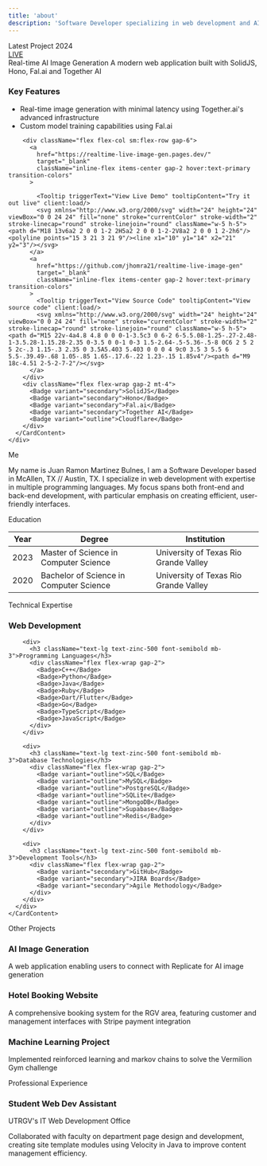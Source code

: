 ```yaml
---
title: 'about'
description: 'Software Developer specializing in web development and AI applications'
---
```



<div className="space-y-12 max-w-4xl mx-auto">
  <Card className="p-6 max-w-full relative border border-zinc-300/50 bg-gradient-to-r from-primary/10 via-primary/5 to-transparent shadow-xl overflow-hidden">
    <div className="absolute -left-20 -top-20 w-72 h-72 bg-primary/20 rounded-full blur-[60px]"></div>
    <div className="absolute -right-20 -bottom-20 w-72 h-72 bg-blue-500/15 rounded-full blur-[40px] animate-pulse [animation-delay:1s]"></div>
    <div className="absolute inset-0 bg-white/20 backdrop-blur-md rounded-lg border border-white/10"></div>
    <div className="relative z-10 p-2">
      <CardHeader>
        <div className="flex items-center justify-between mb-2">
          <div className="flex items-center gap-2">
            <Badge variant="default" className="bg-primary hover:bg-primary">Latest Project</Badge>
            <Badge variant="outline" className="text-white">2024</Badge>
          </div>
          <Badge variant="outline" className="flex items-center gap-1.5 shadow-md">
           <a 
            href="https://realtime-live-image-gen.pages.dev/" 
            target="_blank" 
            className="inline-flex items-center gap-2 hover:text-white transition-colors"
          >
            <span className="relative flex h-2 w-2">
              <span className="animate-ping absolute inline-flex h-full w-full rounded-full bg-green-400 opacity-75"></span>
              <span className="relative inline-flex rounded-full h-2 w-2 bg-green-500"></span>
            </span>
            LIVE
            </a>  
          </Badge>
        </div>
        <CardTitle className="text-3xl font-bold">Real-time AI Image Generation</CardTitle>
        <CardDescription className="text-lg">
          A modern web application built with SolidJS, Hono, Fal.ai and Together AI
        </CardDescription>
      </CardHeader>
      <CardContent className="space-y-4 relative z-10">
        <div className="flex flex-col">
          <h3 className="text-md">Key Features</h3>
          <ul className="list-disc pl-4 space-y-2 text-muted-foreground">
            <li>Real-time image generation with minimal latency using Together.ai's advanced infrastructure</li>
            <li>Custom model training capabilities using Fal.ai</li>
          </ul>
        </div>

        <div className="flex flex-col sm:flex-row gap-6">
          <a 
            href="https://realtime-live-image-gen.pages.dev/" 
            target="_blank" 
            className="inline-flex items-center gap-2 hover:text-primary transition-colors"
          >
            
            <Tooltip triggerText="View Live Demo" tooltipContent="Try it out live" client:load/>
            <svg xmlns="http://www.w3.org/2000/svg" width="24" height="24" viewBox="0 0 24 24" fill="none" stroke="currentColor" stroke-width="2" stroke-linecap="round" stroke-linejoin="round" className="w-5 h-5"><path d="M18 13v6a2 2 0 0 1-2 2H5a2 2 0 0 1-2-2V8a2 2 0 0 1 2-2h6"/><polyline points="15 3 21 3 21 9"/><line x1="10" y1="14" x2="21" y2="3"/></svg>
          </a>
          <a 
            href="https://github.com/jhomra21/realtime-live-image-gen" 
            target="_blank" 
            className="inline-flex items-center gap-2 hover:text-primary transition-colors"
          >
            <Tooltip triggerText="View Source Code" tooltipContent="View source code" client:load/>
            <svg xmlns="http://www.w3.org/2000/svg" width="24" height="24" viewBox="0 0 24 24" fill="none" stroke="currentColor" stroke-width="2" stroke-linecap="round" stroke-linejoin="round" className="w-5 h-5"><path d="M15 22v-4a4.8 4.8 0 0 0-1-3.5c3 0 6-2 6-5.5.08-1.25-.27-2.48-1-3.5.28-1.15.28-2.35 0-3.5 0 0-1 0-3 1.5-2.64-.5-5.36-.5-8 0C6 2 5 2 5 2c-.3 1.15-.3 2.35 0 3.5A5.403 5.403 0 0 0 4 9c0 3.5 3 5.5 6 5.5-.39.49-.68 1.05-.85 1.65-.17.6-.22 1.23-.15 1.85v4"/><path d="M9 18c-4.51 2-5-2-7-2"/></svg>
          </a>
        </div>
        <div className="flex flex-wrap gap-2 mt-4">
          <Badge variant="secondary">SolidJS</Badge>
          <Badge variant="secondary">Hono</Badge>
          <Badge variant="secondary">Fal.ai</Badge>
          <Badge variant="secondary">Together AI</Badge>
          <Badge variant="outline">Cloudflare</Badge>
        </div>
      </CardContent>
    </div>
  </Card>

  <Card className="p-6">
    <CardHeader>
      <CardTitle className="text-2xl font-bold">Me</CardTitle>
    </CardHeader>
    <CardContent>
      <p>
        My name is Juan Ramon Martinez Bulnes, I am a Software Developer based in McAllen, TX // Austin, TX. I specialize in web development
        with expertise in multiple programming languages. My focus spans both front-end and back-end development, with particular emphasis on creating efficient, user-friendly
        interfaces.
      </p>
    </CardContent>
  </Card>

  <Card className="p-6">
    <CardHeader>
      <CardTitle className="text-2xl font-bold">Education</CardTitle>
    </CardHeader>
    <CardContent>
      <div className="overflow-x-auto">
        <table className="w-full">
          <thead>
            <tr className="border-b">
              <th className="text-left py-2 px-4 font-semibold text-muted-foreground">Year</th>
              <th className="text-left py-2 px-4 font-semibold text-muted-foreground">Degree</th>
              <th className="text-left py-2 px-4 font-semibold text-muted-foreground">Institution</th>
            </tr>
          </thead>
          <tbody>
            <tr className="border-b">
              <td className="py-3 px-4">2023</td>
              <td className="py-3 px-4">Master of Science in Computer Science</td>
              <td className="py-3 px-4">University of Texas Rio Grande Valley</td>
            </tr>
            <tr>
              <td className="py-3 px-4">2020</td>
              <td className="py-3 px-4">Bachelor of Science in Computer Science</td>
              <td className="py-3 px-4">University of Texas Rio Grande Valley</td>
            </tr>
          </tbody>
        </table>
      </div>
    </CardContent>
  </Card>

  <Card className="p-6">
    <CardHeader>
      <CardTitle className="text-2xl font-bold">Technical Expertise</CardTitle>
    </CardHeader>
    <CardContent>
      <div className="space-y-6">
        <div>
          <h3 className="text-lg text-zinc-500 font-semibold mb-3">Web Development</h3>
          <div className="flex flex-wrap gap-2">
            <Tooltip client:load 
              triggerText="Ruby on Rails" 
              tooltipContent="Web framework"
              icon="Gem" />
            <Tooltip client:load 
              triggerText="Node.js" 
              tooltipContent="Runtime environment"
              icon="Server" />
            <Tooltip client:load 
              triggerText="Bun" 
              tooltipContent="Runtime environment"
              icon="ChefHat" />
            <Tooltip client:load 
              triggerText="Express" 
              tooltipContent="Web framework"
              icon="Network" />
            <Tooltip client:load 
              triggerText="Hono" 
              tooltipContent="Web framework"
              icon="Webhook" />
            <Tooltip client:load 
              triggerText="React" 
              tooltipContent="JavaScript library"
              icon="Atom" />
            <Tooltip client:load 
              triggerText="SolidJS" 
              tooltipContent="JavaScript library"
              icon="Boxes" />
            <Tooltip client:load 
              triggerText="Flask" 
              tooltipContent="Python framework"
              icon="Beaker" />
            <Tooltip client:load 
              triggerText="nginx" 
              tooltipContent="Web server"
              icon="Server" />
            <Tooltip client:load 
              triggerText="Cloudflare" 
              tooltipContent="Deployment platform"
              icon="Cloud" />
            <Tooltip client:load 
              triggerText="Heroku" 
              tooltipContent="Deployment platform"
              icon="Cloud" />
            <Tooltip client:load 
              triggerText="Vercel" 
              tooltipContent="Deployment platform"
              icon="Triangle" />
            <Tooltip client:load 
              triggerText="Docker" 
              tooltipContent="Containerization platform"
              icon="Box" />
          </div>
        </div>

        <div>
          <h3 className="text-lg text-zinc-500 font-semibold mb-3">Programming Languages</h3>
          <div className="flex flex-wrap gap-2">
            <Badge>C++</Badge>
            <Badge>Python</Badge>
            <Badge>Java</Badge>
            <Badge>Ruby</Badge>
            <Badge>Dart/Flutter</Badge>
            <Badge>Go</Badge>
            <Badge>TypeScript</Badge>
            <Badge>JavaScript</Badge>
          </div>
        </div>

        <div>
          <h3 className="text-lg text-zinc-500 font-semibold mb-3">Database Technologies</h3>
          <div className="flex flex-wrap gap-2">
            <Badge variant="outline">SQL</Badge>
            <Badge variant="outline">MySQL</Badge>
            <Badge variant="outline">PostgreSQL</Badge>
            <Badge variant="outline">SQLite</Badge>
            <Badge variant="outline">MongoDB</Badge>
            <Badge variant="outline">Supabase</Badge>
            <Badge variant="outline">Redis</Badge>
          </div>
        </div>

        <div>
          <h3 className="text-lg text-zinc-500 font-semibold mb-3">Development Tools</h3>
          <div className="flex flex-wrap gap-2">
            <Badge variant="secondary">GitHub</Badge>
            <Badge variant="secondary">JIRA Boards</Badge>
            <Badge variant="secondary">Agile Methodology</Badge>
          </div>
        </div>
      </div>
    </CardContent>
  </Card>

  <Card className="p-6">
    <CardHeader>
      <CardTitle className="text-2xl font-bold">Other Projects</CardTitle>
    </CardHeader>
    <CardContent>
      <div className="grid grid-cols-1 md:grid-cols-2 lg:grid-cols-3 gap-6">
        <div>
          <h3 className="text-lg font-semibold mb-2">AI Image Generation</h3>
          <p className="text-muted-foreground">
            A web application enabling users to connect with Replicate for AI image generation
          </p>
        </div>
        <div>
          <h3 className="text-lg font-semibold mb-2">Hotel Booking Website</h3>
          <p className="text-muted-foreground">
            A comprehensive booking system for the RGV area, featuring customer and management interfaces with Stripe payment integration
          </p>
        </div>
        <div>
          <h3 className="text-lg font-semibold mb-2">Machine Learning Project</h3>
          <p className="text-muted-foreground">
            Implemented reinforced learning and markov chains to solve the Vermilion Gym challenge
          </p>
        </div>
      </div>
    </CardContent>
  </Card>

  <Card className="p-6">
    <CardHeader>
      <CardTitle className="text-2xl font-bold">Professional Experience</CardTitle>
    </CardHeader>
    <CardContent>
      <h3 className="text-lg font-semibold mb-2">Student Web Dev Assistant</h3>
      <p className="text-muted-foreground mb-2">UTRGV's IT Web Development Office</p>
      <p>
        Collaborated with faculty on department page design and development, creating site template modules using Velocity in Java to improve content management efficiency.
      </p>
    </CardContent>
  </Card>
</div>